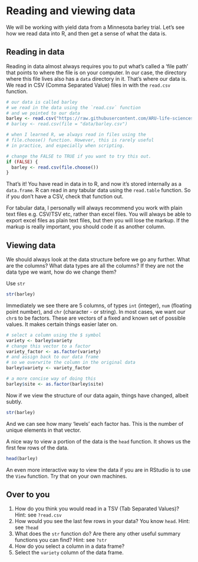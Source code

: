 # Reading and viewing data

We will be working with yield data from a Minnesota barley trial. Let's see how
we read data into R, and then get a sense of what the data is.

## Reading in data

Reading in data almost always requires you to put what's called a 'file path' that
points to where the file is on your computer. In our case, the directory where this
file lives also has a `data` directory in it. That's where our data is. We read in
CSV (Comma Separated Value) files in with the `read.csv` function.

```r
# our data is called barley
# we read in the data using the `read.csv` function
# and we pointed to our data
barley <- read.csv("https://raw.githubusercontent.com/ARU-life-sciences/bioinformatics/main/R/programming/2_working_with_dataframes/data/barley.csv")
# barley <- read.csv(file = "data/barley.csv")

# when I learned R, we always read in files using the
# file.choose() function. However, this is rarely useful
# in practice, and especially when scripting.

# change the FALSE to TRUE if you want to try this out.
if (FALSE) {
  barley <- read.csv(file.choose())
}
```

That's it! You have read in data in to R, and now it's stored internally as a 
`data.frame`. R can read in any tabular data using the `read.table` function. So
if you don't have a CSV, check that function out.

For tabular data, I personally will always recommend you work with plain text files
e.g. CSV/TSV etc, rather than excel files. You will always be able to export excel
files as plain text files, but then you will lose the markup. If the markup is 
really important, you should code it as another column.

## Viewing data

We should always look at the data structure before we go any further. What are 
the columns? What data types are all the columns? If they are not the data type
we want, how do we change them?

Use `str`

```r
str(barley)
```
Immediately we see there are 5 columns, of types `int` (integer), `num` (floating
point number), and `chr` (character - or string). In most cases, we want our 
`chr`s to be factors. These are vectors of a fixed and known set of possible 
values. It makes certain things easier later on.

```r
# select a column using the $ symbol
variety <- barley$variety
# change this vector to a factor
variety_factor <- as.factor(variety)
# and assign back to our data frame
# so we overwrite the column in the original data
barley$variety <- variety_factor

# a more concise way of doing this
barley$site <- as.factor(barley$site)
```

Now if we view the structure of our data again, things have changed, albeit subtly.

```r
str(barley)
```
And we can see how many 'levels' each factor has. This is the number of unique 
elements in that vector.

A nice way to view a portion of the data is the `head` function. It shows us the 
first few rows of the data.

```r
head(barley)
```
An even more interactive way to view the data if you are in RStudio is to use the
`View` function. Try that on your own machines.

## Over to you

1. How do you think you would read in a TSV (Tab Separated Values)? Hint: 
see `?read.csv`
2. How would you see the last few rows in your data? You know `head`. Hint: see
`?head`
3. What does the `str` function do? Are there any other useful summary functions
you can find? Hint: see `?str`
4. How do you select a column in a data frame?
5. Select the `variety` column of the data frame.

